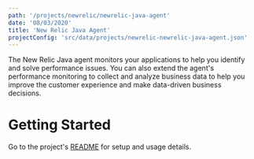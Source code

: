 ```yaml
---
path: '/projects/newrelic/newrelic-java-agent'
date: '08/03/2020'
title: 'New Relic Java Agent'
projectConfig: 'src/data/projects/newrelic-newrelic-java-agent.json'
---
```



The New Relic Java agent monitors your applications to help you identify and solve performance issues.
You can also extend the agent's performance monitoring to collect and analyze business data to help
you improve the customer experience and make data-driven business decisions.

# Getting Started

Go to the project's [README](https://github.com/newrelic/newrelic-java-agent#readme) for setup and usage details.
